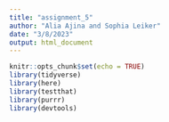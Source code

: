 ```yaml
---
title: "assignment_5"
author: "Alia Ajina and Sophia Leiker"
date: "3/8/2023"
output: html_document
---
```


```r
knitr::opts_chunk$set(echo = TRUE)
library(tidyverse)
library(here)
library(testthat)
library(purrr)
library(devtools)
```


